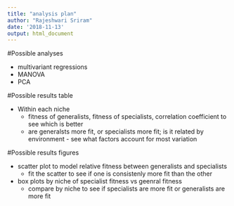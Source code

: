 ```yaml
---
title: "analysis plan"
author: "Rajeshwari Sriram"
date: '2018-11-13'
output: html_document
---
```


#Possible analyses

- multivariant regressions
- MANOVA
- PCA

#Possible results table

- Within each niche
  - fitness of generalists, fitness of specialists, correlation coefficient to see which is better
  - are generalsts more fit, or specialists more fit; is it related by environment - see what factors account for most variation

#Possible results figures

- scatter plot to model relative fitness between generalists and specialists 
  - fit the scatter to see if one is consistenly more fit than the other
  
- box plots by niche of specialist fitness vs geenral fitness
  - compare by niche to see if specialists are more fit or generalists are more fit
